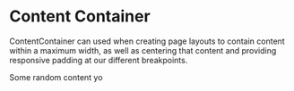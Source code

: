 
<Meta
  title="Core|Foundations/Layouts/ContentContainer"
  component={ContentContainer}
/>

# Content Container

<StoryStatus status="ready" />

ContentContainer can used when creating page layouts to contain content
within a maximum width, as well as centering that content and providing
responsive padding at our different breakpoints.

<Preview>
  <Story name="Content Container">
    <ContentContainer>Some random content yo</ContentContainer>
  </Story>
</Preview>

<Props of={ContentContainer} />
